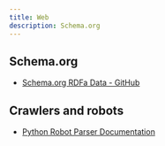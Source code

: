 ```yaml
---
title: Web
description: Schema.org
---
```


## Schema.org

* [Schema.org RDFa Data - GitHub](https://github.com/schemaorg/schemaorg/blob/sdo-ganymede/data/releases/2.0/schema.rdfa)

## Crawlers and robots

* [Python Robot Parser Documentation](https://docs.python.org/2/library/robotparser.html)